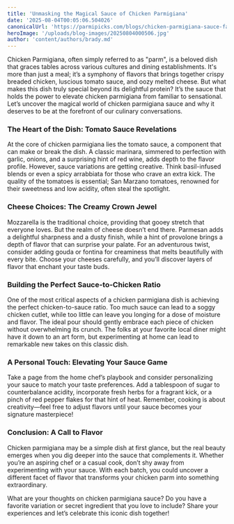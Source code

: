 ```yaml
---
title: 'Unmasking the Magical Sauce of Chicken Parmigiana'
date: '2025-08-04T00:05:06.504026'
canonicalUrl: 'https://parmipicks.com/blogs/chicken-parmigiana-sauce-falcons.mdx'
heroImage: '/uploads/blog-images/20250804000506.jpg'
author: 'content/authors/brady.md'
---
```


Chicken Parmigiana, often simply referred to as "parm", is a beloved dish that graces tables across various cultures and dining establishments. It's more than just a meal; it’s a symphony of flavors that brings together crispy breaded chicken, luscious tomato sauce, and oozy melted cheese. But what makes this dish truly special beyond its delightful protein? It’s the sauce that holds the power to elevate chicken parmigiana from familiar to sensational. Let’s uncover the magical world of chicken parmigiana sauce and why it deserves to be at the forefront of our culinary conversations.

### The Heart of the Dish: Tomato Sauce Revelations

At the core of chicken parmigiana lies the tomato sauce, a component that can make or break the dish. A classic marinara, simmered to perfection with garlic, onions, and a surprising hint of red wine, adds depth to the flavor profile. However, sauce variations are getting creative. Think basil-infused blends or even a spicy arrabbiata for those who crave an extra kick. The quality of the tomatoes is essential; San Marzano tomatoes, renowned for their sweetness and low acidity, often steal the spotlight.

### Cheese Choices: The Creamy Crown Jewel

Mozzarella is the traditional choice, providing that gooey stretch that everyone loves. But the realm of cheese doesn’t end there. Parmesan adds a delightful sharpness and a dusty finish, while a hint of provolone brings a depth of flavor that can surprise your palate. For an adventurous twist, consider adding gouda or fontina for creaminess that melts beautifully with every bite. Choose your cheeses carefully, and you’ll discover layers of flavor that enchant your taste buds.

### Building the Perfect Sauce-to-Chicken Ratio

One of the most critical aspects of a chicken parmigiana dish is achieving the perfect chicken-to-sauce ratio. Too much sauce can lead to a soggy chicken cutlet, while too little can leave you longing for a dose of moisture and flavor. The ideal pour should gently embrace each piece of chicken without overwhelming its crunch. The folks at your favorite local diner might have it down to an art form, but experimenting at home can lead to remarkable new takes on this classic dish.

### A Personal Touch: Elevating Your Sauce Game

Take a page from the home chef’s playbook and consider personalizing your sauce to match your taste preferences. Add a tablespoon of sugar to counterbalance acidity, incorporate fresh herbs for a fragrant kick, or a pinch of red pepper flakes for that hint of heat. Remember, cooking is about creativity—feel free to adjust flavors until your sauce becomes your signature masterpiece!

### Conclusion: A Call to Flavor

Chicken parmigiana may be a simple dish at first glance, but the real beauty emerges when you dig deeper into the sauce that complements it. Whether you’re an aspiring chef or a casual cook, don’t shy away from experimenting with your sauce. With each batch, you could uncover a different facet of flavor that transforms your chicken parm into something extraordinary.

What are your thoughts on chicken parmigiana sauce? Do you have a favorite variation or secret ingredient that you love to include? Share your experiences and let’s celebrate this iconic dish together!
